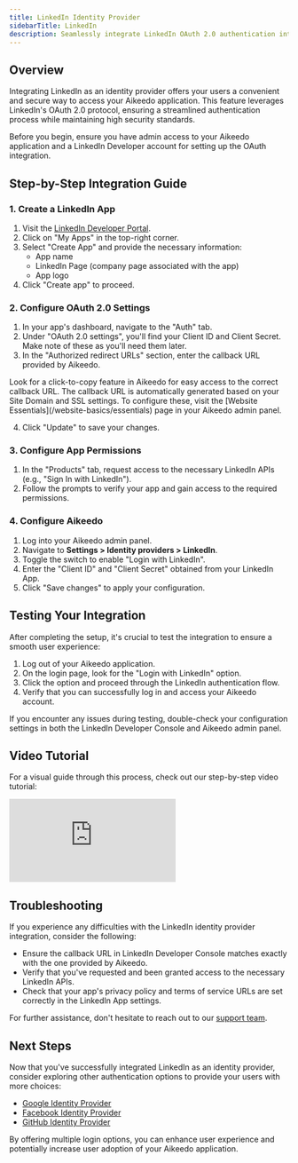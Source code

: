 ```yaml
---
title: LinkedIn Identity Provider
sidebarTitle: LinkedIn
description: Seamlessly integrate LinkedIn OAuth 2.0 authentication into your Aikeedo application, allowing users to log in with their LinkedIn accounts. This guide walks you through the setup process, from creating a LinkedIn App to configuring Aikeedo for a smooth "Login with LinkedIn" experience.
---
```


## Overview

Integrating LinkedIn as an identity provider offers your users a convenient and secure way to access your Aikeedo application. This feature leverages LinkedIn's OAuth 2.0 protocol, ensuring a streamlined authentication process while maintaining high security standards.

<Note>
Before you begin, ensure you have admin access to your Aikeedo application and a LinkedIn Developer account for setting up the OAuth integration.
</Note>

## Step-by-Step Integration Guide

### 1. Create a LinkedIn App

1. Visit the [LinkedIn Developer Portal](https://www.linkedin.com/developers/).
2. Click on "My Apps" in the top-right corner.
3. Select "Create App" and provide the necessary information:
   - App name
   - LinkedIn Page (company page associated with the app)
   - App logo
4. Click "Create app" to proceed.

### 2. Configure OAuth 2.0 Settings

1. In your app's dashboard, navigate to the "Auth" tab.
2. Under "OAuth 2.0 settings", you'll find your Client ID and Client Secret. Make note of these as you'll need them later.
3. In the "Authorized redirect URLs" section, enter the callback URL provided by Aikeedo.


<Tip>
Look for a click-to-copy feature in Aikeedo for easy access to the correct callback URL.
</Tip>

<Warning>
The callback URL is automatically generated based on your Site Domain and SSL settings. To configure these, visit the [Website Essentials](/website-basics/essentials) page in your Aikeedo admin panel.
</Warning>

4. Click "Update" to save your changes.

### 3. Configure App Permissions

1. In the "Products" tab, request access to the necessary LinkedIn APIs (e.g., "Sign In with LinkedIn").
2. Follow the prompts to verify your app and gain access to the required permissions.

### 4. Configure Aikeedo

1. Log into your Aikeedo admin panel.
2. Navigate to **Settings > Identity providers > LinkedIn**.
3. Toggle the switch to enable "Login with LinkedIn".
4. Enter the "Client ID" and "Client Secret" obtained from your LinkedIn App.
5. Click "Save changes" to apply your configuration.

## Testing Your Integration

After completing the setup, it's crucial to test the integration to ensure a smooth user experience:

1. Log out of your Aikeedo application.
2. On the login page, look for the "Login with LinkedIn" option.
3. Click the option and proceed through the LinkedIn authentication flow.
4. Verify that you can successfully log in and access your Aikeedo account.

<Note>
If you encounter any issues during testing, double-check your configuration settings in both the LinkedIn Developer Console and Aikeedo admin panel.
</Note>

## Video Tutorial

For a visual guide through this process, check out our step-by-step video tutorial:

<iframe
  className="w-full aspect-video"
  src="https://www.youtube.com/embed/7nOCezzNH1c"
  title="YouTube video player"
  frameborder="0"
  allow="accelerometer; autoplay; clipboard-write; encrypted-media; gyroscope; picture-in-picture"
  allowfullscreen
></iframe>

## Troubleshooting

If you experience any difficulties with the LinkedIn identity provider integration, consider the following:

- Ensure the callback URL in LinkedIn Developer Console matches exactly with the one provided by Aikeedo.
- Verify that you've requested and been granted access to the necessary LinkedIn APIs.
- Check that your app's privacy policy and terms of service URLs are set correctly in the LinkedIn App settings.

For further assistance, don't hesitate to reach out to our [support team](/get-started/introduction#support).

## Next Steps

Now that you've successfully integrated LinkedIn as an identity provider, consider exploring other authentication options to provide your users with more choices:

- [Google Identity Provider](/authentication/identity-providers/google)
- [Facebook Identity Provider](/authentication/identity-providers/facebook)
- [GitHub Identity Provider](/authentication/identity-providers/github)

By offering multiple login options, you can enhance user experience and potentially increase user adoption of your Aikeedo application.